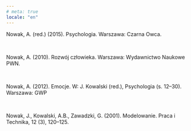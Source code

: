 ```yaml
---
# meta: true
locale: "en"
---
```


Nowak, A. (red.) (2015). Psychologia. Warszawa: Czarna Owca.

<br />

Nowak, A. (2010). Rozwój człowieka. Warszawa: Wydawnictwo Naukowe PWN.

<br />

Nowak, A. (2012). Emocje. W: J. Kowalski (red.), Psychologia (s. 12–30). Warszawa: GWP

<br />

Nowak, J., Kowalski, A.B., Zawadzki, G. (2001). Modelowanie. Praca i Technika, 12 (3), 120–125.
